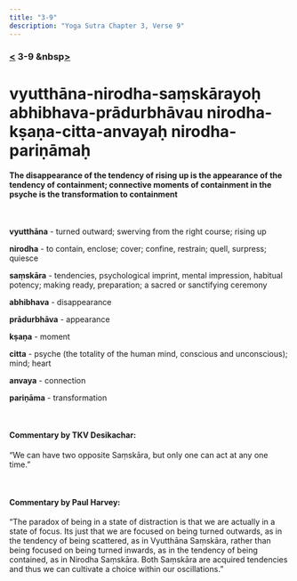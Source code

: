 ```yaml
---
title: "3-9"
description: "Yoga Sutra Chapter 3, Verse 9"
---
```


### [<](/Chapter-3/3-8/) 3-9 &nbsp[>](/Chapter-3/3-10/)

# vyutthāna-nirodha-saṃskārayoḥ abhibhava-prādurbhāvau nirodha-kṣaṇa-citta-anvayaḥ nirodha-pariṇāmaḥ

#### The disappearance of the tendency of rising up is the appearance of the tendency of containment; connective moments of containment in the psyche is the transformation to containment

<br />

**vyutthāna** - turned outward; swerving from the right course; rising up

**nirodha** - to contain, enclose; cover; confine, restrain; quell, surpress; quiesce

**saṃskāra** - tendencies, psychological imprint, mental impression, habitual potency; making ready, preparation; a sacred or sanctifying ceremony

**abhibhava** - disappearance

**prādurbhāva** - appearance

**kṣaṇa** - moment

**citta** - psyche (the totality of the human mind, conscious and unconscious); mind; heart

**anvaya** - connection

**pariṇāma** - transformation

<br />

#### Commentary by TKV Desikachar:

“We can have two opposite Saṃskāra,
but only one can act at any one time.”

<br />

#### Commentary by Paul Harvey:

“The paradox of being in a state of distraction
is that we are actually in a state of focus.
Its just that we are focused on being turned outwards,
as in the tendency of being scattered,
as in Vyutthāna Saṃskāra,
rather than being focused on being turned inwards,
as in the tendency of being contained,
as in Nirodha Saṃskāra.
Both Saṃskāra are acquired tendencies
and thus we can cultivate a choice within our oscillations.”
